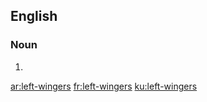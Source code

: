 ==English==

===Noun===
{{head|en}}

# {{plural of|left-winger}}

[[ar:left-wingers]]
[[fr:left-wingers]]
[[ku:left-wingers]]